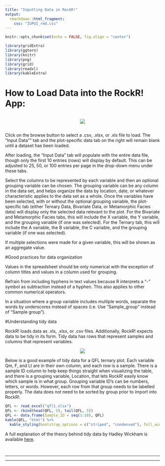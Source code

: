 ```yaml
---
title: "Inputting Data in RockR!"
output:
  rmarkdown::html_fragment:
    css: "IUPUI_rmd.css"
---
```


```r
knitr::opts_chunk$set(echo = FALSE, fig.align = "center")

library(gridExtra)
library(ggtern)
library(knitr)
library(png)
library(grid)
library(readxl)
library(kableExtra)
```

# How to Load Data into the RockR! App:  


<div style="display: inline-block; vertical-align:top; text-align:center; width:100%">
![](dataLoad.png)
</div>

Click on the browse button to select a .csv, .xlsx, or .xls file to load. The "Input Data"" tab and the plot-specific data tab on the right will remain blank until a dataset has been loaded. 

After loading, the "Input Data" tab will populate with the entire data file, though only the first 10 entries (rows) will display by default. This can be adjusted to 25, 50, or 100 entries per page in the drop-down menu under these tabs.

Select the columns to be represented by each variable and then an optional grouping variable can be chosen. The grouping variable can be any column in the data set, and helps organize the data by location, date, or whatever characteristic applies to the data set as a whole. Once the variables have been selected, with or without the optional grouping variable, the plot-specific tab (either Ternary Data, Bivariate Data, or Metamorphic Facies data) will display only the selected data relevant to the plot. For the Bivariate and Metamorphic Facies tabs, this will include the X variable, the Y variable, and the grouping variable (if one was selected). For the Ternary tab, this will include the A variable, the B variable, the C variable, and the grouping variable (if one was selected).

If multiple selections were made for a given variable, this will be shown as an aggregate value.

#Good practices for data organization

Values in the spreadsheet should be only numerical with the exception of column titles and values in a column used for grouping.

Refrain from including hyphens in text values because R interprets a "-" symbol as subtraction instead of a hyphen. This also applies to other common numerical operators.

In a situation where a group variable includes multiple words, separate the words by underscores instead of spaces (i.e. Use "Sample_group" instead of "Sample group").


#Understanding tidy data


RockR! loads data as .xls, .xlsx, or .csv files. Additionally, RockR! expects data to be tidy in its form. Tidy data has rows that represent samples and columns that represent variables. 

<div style="vertical-align:top; text-align:center">
![](tidy.png)
</div>  

Below is a good example of tidy data for a QFL ternary plot. Each variable Qm, F, and Lt are in their own column, and each row is a sample. There is a sample ID column to help keep things straight when visualizing the table, and there is a grouping variable, Location, that lets RockR! easily know which sample is in what group. Grouping variable ID's can be numbers, letters, or words. However, each row from that group needs to be labelled properly. The data does not need to be sorted by group prior to import into RockR!.

```r
QFL <- read_excel("qfl1.xlsx")
QFL <- rbind(head(QFL, 5), tail(QFL, 5))
QFL <- data.frame(Sample_ID = seq(1:10), QFL)
kable(QFL, "html") %>%
  kable_styling(bootstrap_options = c("striped", "condensed"), full_width = F)

```


A full explanation of the theory behind tidy data by Hadley Wickham is available <a href="http://vita.had.co.nz/papers/tidy-data.pdf" target="_blank">here</a>.

<br>
<hr>


******


<br>